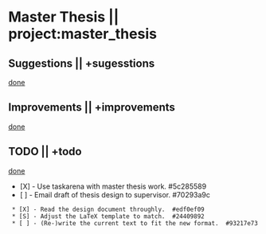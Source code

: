 = Master Thesis || project:master_thesis =

== Suggestions || +sugesstions ==
[[suggestions-done|done]]

== Improvements || +improvements ==
[[improvements-done|done]]

== TODO || +todo ==
[[todo-done|done]]
* [X] - Use taskarena with master thesis work.  #5c285589
* [ ] - Email draft of thesis design to supervisor.  #70293a9c
  * [X] - Read the design document throughly.  #edf0ef09
  * [S] - Adjust the LaTeX template to match.  #24409892
  * [ ] - (Re-)write the current text to fit the new format.  #93217e73
